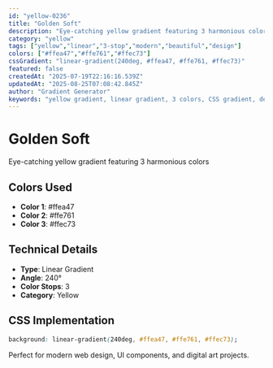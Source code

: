 ```yaml
---
id: "yellow-0236"
title: "Golden Soft"
description: "Eye-catching yellow gradient featuring 3 harmonious colors"
category: "yellow"
tags: ["yellow","linear","3-stop","modern","beautiful","design"]
colors: ["#ffea47","#ffe761","#ffec73"]
cssGradient: "linear-gradient(240deg, #ffea47, #ffe761, #ffec73)"
featured: false
createdAt: "2025-07-19T22:16:16.539Z"
updatedAt: "2025-08-25T07:08:42.845Z"
author: "Gradient Generator"
keywords: "yellow gradient, linear gradient, 3 colors, CSS gradient, design, #ffea47, #ffe761, #ffec73"
---
```


# Golden Soft

Eye-catching yellow gradient featuring 3 harmonious colors

## Colors Used
- **Color 1**: #ffea47
- **Color 2**: #ffe761
- **Color 3**: #ffec73

## Technical Details
- **Type**: Linear Gradient
- **Angle**: 240°
- **Color Stops**: 3
- **Category**: Yellow

## CSS Implementation
```css
background: linear-gradient(240deg, #ffea47, #ffe761, #ffec73);
```

Perfect for modern web design, UI components, and digital art projects.
